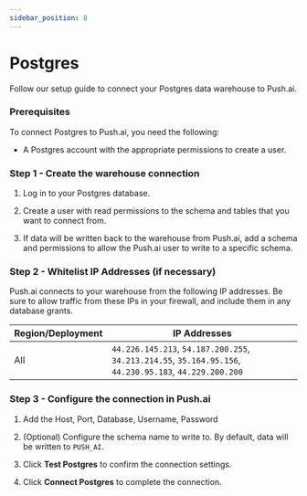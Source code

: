 ```yaml
---
sidebar_position: 8
---
```

# Postgres 

Follow our setup guide to connect your Postgres data warehouse to Push.ai.

### Prerequisites

To connect Postgres to Push.ai, you need the following:

- A Postgres account with the appropriate permissions to create a user.

### Step 1 - Create the warehouse connection

1. Log in to your Postgres database.

2. Create a user with read permissions to the schema and tables that you want to connect from. 

3. If data will be written back to the warehouse from Push.ai, add a schema and permissions to allow the Push.ai user to write to a specific schema.

### Step 2 - Whitelist IP Addresses (if necessary)

Push.ai connects to your warehouse from the following IP addresses. Be sure to allow traffic from these IPs in your firewall, and include them in any database grants.


| Region/Deployment | IP Addresses  |
|-------------------|---------------|
| All               | ```44.226.145.213```, ```54.187.200.255```, ```34.213.214.55```, ```35.164.95.156```, ```44.230.95.183```, ```44.229.200.200```|


### Step 3 - Configure the connection in Push.ai

1. Add the Host, Port, Database, Username, Password

2. (Optional) Configure the schema name to write to. By default, data will be written to ```PUSH_AI```.

3. Click **Test Postgres** to confirm the connection settings.

4. Click **Connect Postgres** to complete the connection.



